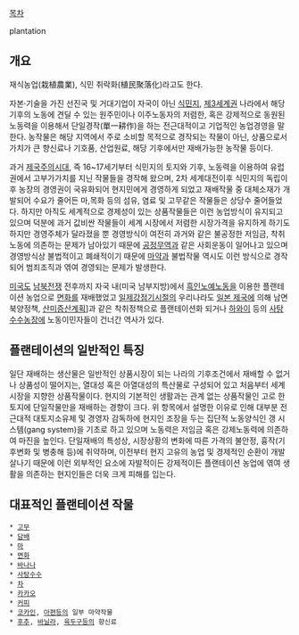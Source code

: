 [[목차]]

plantation 

== 개요 ==
재식농업(栽植農業), 식민 취락화(植民聚落化)라고도 한다.

자본·기술을 가진 선진국 및 거대기업이 자국이 아닌 [[식민지]], [[제3세계]]권 나라에서 해당 기후의 노동에 견딜 수 있는 원주민이나 이주노동자의 저렴한, 혹은 강제적으로 동원된 노동력을 이용해서 단일경작(單一耕作)을 하는 전근대적이고 기업적인 농업경영을 말한다. 농작물은 해당 지역에서 주로 소비할 목적으로 경작되는 작물이 아닌, 상품으로서 가치가 큰 향신료나 기호품, 산업원료, 해당 기후에서만 재배가능한 농작물 등이다.

과거 [[제국주의]]시대, 즉 16~17세기부터 식민지의 토지와 기후, 노동력을 이용하여 유럽권에서 고부가가치를 지닌 작물들을 경작해 왔으며, 2차 세계대전이후 식민지의 독립이후 농장의 경영권이 국유화되어 현지민에게 경영하게 되었고 재배작물 중 대체소재가 개발되어 수요가 줄어든 마,목화 등의 섬유, 염료 및 고무같은 작물들은 상당수 줄어들었다. 하지만 아직도 세계적으로 경제성이 있는 상품작물들은 이런 농업방식이 유지되고 있으며 덕분에 과거 값비싼 작물들이 세계 시장에서 저렴한 시장가격을 유지하게 하기도 하지만 경영주체가 달라졌을 뿐 경영방식이 여전히 과거와 같은 불공정한 저임금, 착취노동에 의존하는 문제가 남아있기 때문에 [[공정무역]]과 같은 사회운동이 일어나고 있으며 경영방식상 불법적이고 폐쇄적이기 때문에 [[마약]]과 불법작물 역시도 이런 방식으로 경작되어 범죄조직과 엮여 경영되는 문제가 발생한다.

[[미국]]도 [[남북전쟁]] 전후까지 자국 내(미국 남부지방)에서 [[흑인]][[노예]]노동을 이용한 플랜테이션 농업으로 [[면화]]를 재배했었고 [[일제강점기]]시절의 우리나라도 [[일본 제국]]에 의해 남면북양정책, [[산미증산계획]]]과 같은 착취정책으로 플랜테이션화 되거나 [[하와이]] 등의 [[사탕수수]]농장에 노동이민자들이 건너간 역사가 있다.

== 플랜테이션의 일반적인 특징 ==
일단 재배하는 생산물은 일반적인 상품시장이 되는 나라의 기후조건에서 재배할 수 없거나 상품성이 떨어지는, 열대성 혹은 아열대성의 특산물로 구성되어 있고 처음부터 세계시장을 지향한 상품작물이다. 현지의 기본적인 생활과는 관계 없는 상품작물인 고로 한 토지에 단일작물만을 재배하는 경향이 크다. 위 항목에서 설명한 이유로 인해 대부분 전근대적 대토지소유제 및 경영자 감독하에 현지인 조장을 두는 집단적 노동양식인 갱 시스템(gang system)을 기초로 하고 있으며 노동력은 저임금 혹은 강제노동력에 의존하여 마진을 높인다. 단일재배의 특성상, 시장상황의 변화에 따른 가격의 불안정, 흉작(기후변화 및 병충해 등)에 취약하며, 이전부터 현지 고유의 농업 및 경제적인 순환이 개발살나기 때문에 이런 외부적인 요소에 자발적이든 강제적이든 플랜테이션 농업에 엮여 생활을 의존하는 현지인들은 더욱 크게 피해를 입는다.

== 대표적인 플랜테이션 작물 ==
 * [[고무]]
 * [[담배]]
 * [[마]]
 * [[면화]]
 * [[바나나]]
 * [[사탕수수]]
 * [[차]]
 * [[카카오]]
 * [[커피]]
 * [[코카인]], [[아편]]등의 일부 마약작물
 * [[후추]], [[바닐라]], [[육두구]]등의 향신료

